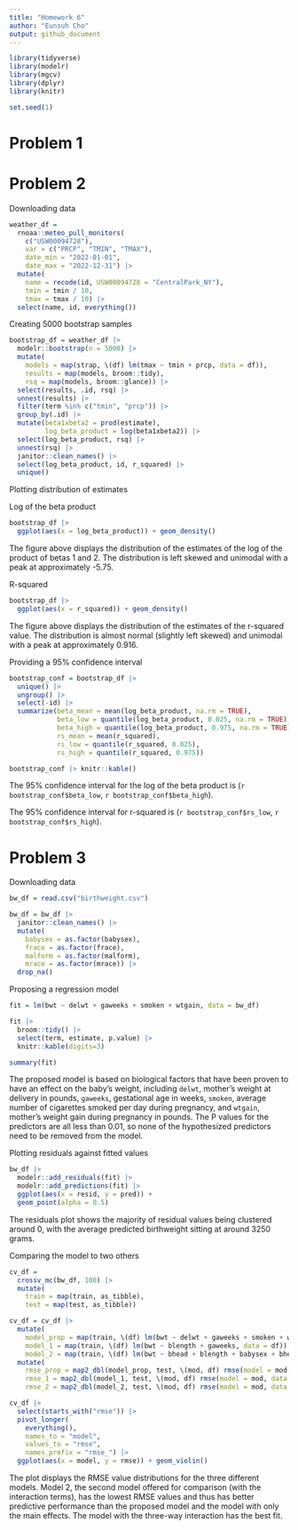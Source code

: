 ```yaml
---
title: "Homework 6"
author: "Eunsuh Cho"
output: github_document
---
```


```r
library(tidyverse)
library(modelr)
library(mgcv)
library(dplyr)
library(knitr)

set.seed(1)
```

# Problem 1

# Problem 2

Downloading data

```r
weather_df = 
  rnoaa::meteo_pull_monitors(
    c("USW00094728"),
    var = c("PRCP", "TMIN", "TMAX"), 
    date_min = "2022-01-01",
    date_max = "2022-12-31") |>
  mutate(
    name = recode(id, USW00094728 = "CentralPark_NY"),
    tmin = tmin / 10,
    tmax = tmax / 10) |>
  select(name, id, everything())
```

Creating 5000 bootstrap samples

```r
bootstrap_df = weather_df |> 
  modelr::bootstrap(n = 5000) |> 
  mutate(
    models = map(strap, \(df) lm(tmax ~ tmin + prcp, data = df)),
    results = map(models, broom::tidy),
    rsq = map(models, broom::glance)) |> 
  select(results, .id, rsq) |> 
  unnest(results) |> 
  filter(term %in% c("tmin", "prcp")) |> 
  group_by(.id) |> 
  mutate(beta1xbeta2 = prod(estimate),
         log_beta_product = log(beta1xbeta2)) |> 
  select(log_beta_product, rsq) |> 
  unnest(rsq) |> 
  janitor::clean_names() |> 
  select(log_beta_product, id, r_squared) |> 
  unique()
```

Plotting distribution of estimates

Log of the beta product
```r
bootstrap_df |> 
  ggplot(aes(x = log_beta_product)) + geom_density()
```
The figure above displays the distribution of the estimates of the log of the product of betas 1 and 2. The distribution is left skewed and unimodal with a peak at approximately -5.75.

R-squared
```r
bootstrap_df |> 
  ggplot(aes(x = r_squared)) + geom_density()
```
The figure above displays the distribution of the estimates of the r-squared value. The distribution is almost normal (slightly left skewed) and unimodal with a peak at approximately 0.916.

Providing a 95% confidence interval

```r
bootstrap_conf = bootstrap_df |> 
  unique() |>
  ungroup() |> 
  select(-id) |> 
  summarize(beta_mean = mean(log_beta_product, na.rm = TRUE),
            beta_low = quantile(log_beta_product, 0.025, na.rm = TRUE),
            beta_high = quantile(log_beta_product, 0.975, na.rm = TRUE),
            rs_mean = mean(r_squared),
            rs_low = quantile(r_squared, 0.025),
            rs_high = quantile(r_squared, 0.975))

bootstrap_conf |> knitr::kable()
```

The 95% confidence interval for the log of the beta product is (`r bootstrap_conf$beta_low`, `r bootstrap_conf$beta_high`).

The 95% confidence interval for r-squared is (`r bootstrap_conf$rs_low`, `r bootstrap_conf$rs_high`).

# Problem 3

Downloading data

```r
bw_df = read.csv("birthweight.csv")

bw_df = bw_df |> 
  janitor::clean_names() |> 
  mutate(
    babysex = as.factor(babysex),
    frace = as.factor(frace),
    malform = as.factor(malform),
    mrace = as.factor(mrace)) |> 
  drop_na()
```

Proposing a regression model

```r
fit = lm(bwt ~ delwt + gaweeks + smoken + wtgain, data = bw_df)

fit |>
  broom::tidy() |>
  select(term, estimate, p.value) |>
  knitr::kable(digits=3)

summary(fit)
```

The proposed model is based on biological factors that have been proven to have an effect on the baby's weight, including `delwt`, mother's weight at delivery in pounds, `gaweeks`, gestational age in weeks, `smoken`, average number of cigarettes smoked per day during pregnancy, and `wtgain`, mother's weight gain during pregnancy in pounds. The P values for the predictors are all less than 0.01, so none of the hypothesized predictors need to be removed from the model.

Plotting residuals against fitted values

```r
bw_df |> 
  modelr::add_residuals(fit) |> 
  modelr::add_predictions(fit) |> 
  ggplot(aes(x = resid, y = pred)) +
  geom_point(alpha = 0.5)
```

The residuals plot shows the majority of residual values being clustered around 0, with the average predicted birthweight sitting at around 3250 grams.

Comparing the model to two others

```r
cv_df =
  crossv_mc(bw_df, 100) |> 
  mutate(
    train = map(train, as_tibble),
    test = map(test, as_tibble))
```

```r
cv_df = cv_df |> 
  mutate(
    model_prop = map(train, \(df) lm(bwt ~ delwt + gaweeks + smoken + wtgain, data = df)),
    model_1 = map(train, \(df) lm(bwt ~ blength + gaweeks, data = df)),
    model_2 = map(train, \(df) lm(bwt ~ bhead + blength + babysex + bhead*blength + bhead*babysex + blength*babysex + bhead*blength*babysex, data = df))) |> 
  mutate(
    rmse_prop = map2_dbl(model_prop, test, \(mod, df) rmse(model = mod, data = df)),
    rmse_1 = map2_dbl(model_1, test, \(mod, df) rmse(model = mod, data = df)),
    rmse_2 = map2_dbl(model_2, test, \(mod, df) rmse(model = mod, data = df)))

cv_df |> 
  select(starts_with("rmse")) |> 
  pivot_longer(
    everything(),
    names_to = "model",
    values_to = "rmse",
    names_prefix = "rmse_") |> 
  ggplot(aes(x = model, y = rmse)) + geom_violin()
```

The plot displays the RMSE value distributions for the three different models. Model 2, the second model offered for comparison (with the interaction terms), has the lowest RMSE values and thus has better predictive performance than the proposed model and the model with only the main effects. The model with the three-way interaction has the best fit.





